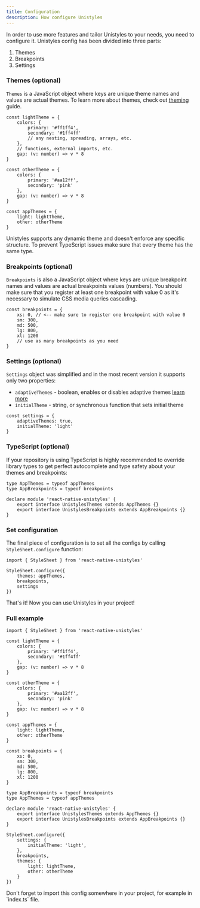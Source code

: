 ```yaml
---
title: Configuration
description: How configure Unistyles
---
```



In order to use more features and tailor Unistyles to your needs, you need to configure it. Unistyles config has been divided into three parts:

1. Themes
2. Breakpoints
3. Settings

### Themes (optional)

`Themes` is a JavaScript object where keys are unique theme names and values are actual themes. To learn more about themes, check out [theming](/todo) guide.

```tsx title="unistyles.ts"
const lightTheme = {
    colors: {
        primary: '#ff1ff4',
        secondary: '#1ff4ff'
        // any nesting, spreading, arrays, etc.
    },
    // functions, external imports, etc.
    gap: (v: number) => v * 8
}

const otherTheme = {
    colors: {
        primary: '#aa12ff',
        secondary: 'pink'
    },
    gap: (v: number) => v * 8
}

const appThemes = {
    light: lightTheme,
    other: otherTheme
}
```

<Aside>
Unistyles supports any dynamic theme and doesn't enforce any specific structure. To prevent TypeScript issues make sure that every theme has the same type.
</Aside>

### Breakpoints (optional)

`Breakpoints` is also a JavaScript object where keys are unique breakpoint names and values are actual breakpoints values (numbers). You should make sure that you register at least one breakpoint with value 0 as it's necessary to simulate CSS media queries cascading.

```tsx title="unistyles.ts"
const breakpoints = {
    xs: 0, // <-- make sure to register one breakpoint with value 0
    sm: 300,
    md: 500,
    lg: 800,
    xl: 1200
    // use as many breakpoints as you need
}
```

### Settings (optional)

`Settings` object was simplified and in the most recent version it supports only two properties:

- `adaptiveThemes` - boolean, enables or disables adaptive themes [learn more](/todo)
- `initialTheme` - string, or synchronous function that sets initial theme

```tsx title="unistyles.ts"
const settings = {
    adaptiveThemes: true,
    initialTheme: 'light'
}
```

### TypeScript (optional)

If your repository is using TypeScript is highly recommended to override library types to get perfect autocomplete and type safety about your themes and breakpoints:

```tsx title="unistyles.ts"
type AppThemes = typeof appThemes
type AppBreakpoints = typeof breakpoints

declare module 'react-native-unistyles' {
    export interface UnistylesThemes extends AppThemes {}
    export interface UnistylesBreakpoints extends AppBreakpoints {}
}

```

### Set configuration

The final piece of configuration is to set all the configs by calling `StyleSheet.configure` function:

```tsx title="unistyles.ts"
import { StyleSheet } from 'react-native-unistyles'

StyleSheet.configure({
    themes: appThemes,
    breakpoints,
    settings
})

```

That's it! Now you can use Unistyles in your project!

### Full example

```tsx title="unistyles.ts"
import { StyleSheet } from 'react-native-unistyles'

const lightTheme = {
    colors: {
        primary: '#ff1ff4',
        secondary: '#1ff4ff'
    },
    gap: (v: number) => v * 8
}

const otherTheme = {
    colors: {
        primary: '#aa12ff',
        secondary: 'pink'
    },
    gap: (v: number) => v * 8
}

const appThemes = {
    light: lightTheme,
    other: otherTheme
}

const breakpoints = {
    xs: 0,
    sm: 300,
    md: 500,
    lg: 800,
    xl: 1200
}

type AppBreakpoints = typeof breakpoints
type AppThemes = typeof appThemes

declare module 'react-native-unistyles' {
    export interface UnistylesThemes extends AppThemes {}
    export interface UnistylesBreakpoints extends AppBreakpoints {}
}

StyleSheet.configure({
    settings: {
        initialTheme: 'light',
    },
    breakpoints,
    themes: {
        light: lightTheme,
        other: otherTheme
    }
})

```

<Aside>
Don't forget to import this config somewhere in your project, for example in `index.ts` file.
</Aside>
